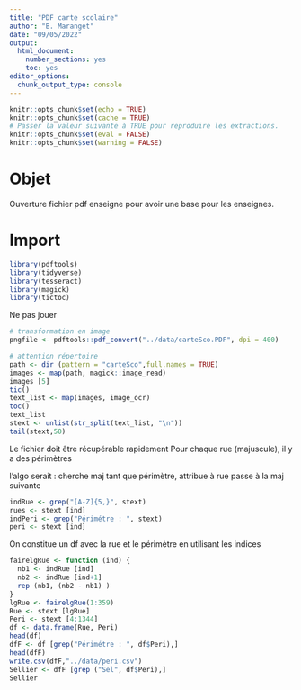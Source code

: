 ```yaml
---
title: "PDF carte scolaire"
author: "B. Maranget"
date: "09/05/2022"
output: 
  html_document: 
    number_sections: yes
    toc: yes
editor_options: 
  chunk_output_type: console
---
```



```r
knitr::opts_chunk$set(echo = TRUE)
knitr::opts_chunk$set(cache = TRUE)
# Passer la valeur suivante à TRUE pour reproduire les extractions.
knitr::opts_chunk$set(eval = FALSE)
knitr::opts_chunk$set(warning = FALSE)
```


# Objet

Ouverture fichier pdf enseigne pour avoir une base pour les enseignes.


# Import

```r
library(pdftools)
library(tidyverse)
library(tesseract)
library(magick)
library(tictoc)
```
Ne pas jouer

```r
# transformation en image
pngfile <- pdftools::pdf_convert("../data/carteSco.PDF", dpi = 400)
```


```r
# attention répertoire
path <- dir (pattern = "carteSco",full.names = TRUE)
images <- map(path, magick::image_read)
images [5]
tic()
text_list <- map(images, image_ocr)
toc()
text_list
stext <- unlist(str_split(text_list, "\n"))
tail(stext,50)
```


Le fichier doit être récupérable rapidement
Pour chaque rue (majuscule), il y a des périmètres

l'algo serait :
cherche maj
tant que périmètre, attribue à rue
passe à la maj suivante


```r
indRue <- grep("[A-Z]{5,}", stext)
rues <- stext [ind]
indPeri <- grep("Périmétre : ", stext)
peri <- stext [ind]
```

On constitue un df avec la rue et le périmètre en utilisant les indices

```r
fairelgRue <- function (ind) {
  nb1 <- indRue [ind]
  nb2 <- indRue [ind+1]
  rep (nb1, (nb2 - nb1) )
} 
lgRue <- fairelgRue(1:359)
Rue <- stext [lgRue]
Peri <- stext [4:1344]
df <- data.frame(Rue, Peri)
head(df)
dfF <- df [grep("Périmétre : ", df$Peri),]
head(dfF)
write.csv(dfF,"../data/peri.csv")
Sellier <- dfF [grep ("Sel", df$Peri),]
Sellier
```




